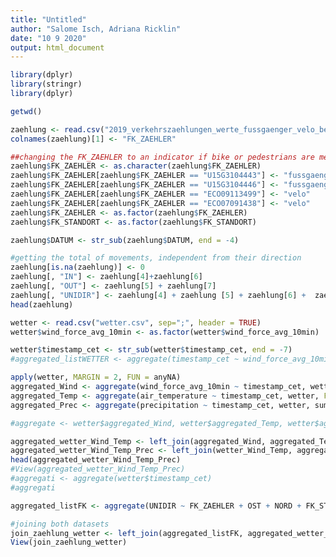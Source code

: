 ```yaml
---
title: "Untitled"
author: "Salome Isch, Adriana Ricklin"
date: "10 9 2020"
output: html_document
---
```


```r
library(dplyr)
library(stringr)
library(dplyr)

```


```r
getwd()

zaehlung <- read.csv("2019_verkehrszaehlungen_werte_fussgaenger_velo_bereinigt.csv", sep=";", header = TRUE)
colnames(zaehlung)[1] <- "FK_ZAEHLER"

##changing the FK_ZAEHLER to an indicator if bike or pedestrians are measured
zaehlung$FK_ZAEHLER <- as.character(zaehlung$FK_ZAEHLER)
zaehlung$FK_ZAEHLER[zaehlung$FK_ZAEHLER == "U15G3104443"] <- "fussgaenger"
zaehlung$FK_ZAEHLER[zaehlung$FK_ZAEHLER == "U15G3104446"] <- "fussgaenger"
zaehlung$FK_ZAEHLER[zaehlung$FK_ZAEHLER == "ECO09113499"] <- "velo"
zaehlung$FK_ZAEHLER[zaehlung$FK_ZAEHLER == "ECO07091438"] <- "velo"
zaehlung$FK_ZAEHLER <- as.factor(zaehlung$FK_ZAEHLER)
zaehlung$FK_STANDORT <- as.factor(zaehlung$FK_STANDORT)

zaehlung$DATUM <- str_sub(zaehlung$DATUM, end = -4)

#getting the total of movements, independent from their direction
zaehlung[is.na(zaehlung)] <- 0
zaehlung[, "IN"] <- zaehlung[4]+zaehlung[6]
zaehlung[, "OUT"] <- zaehlung[5] + zaehlung[7]
zaehlung[, "UNIDIR"] <- zaehlung[4] + zaehlung [5] + zaehlung[6] +  zaehlung[7]
head(zaehlung)

```

```r
wetter <- read.csv("wetter.csv", sep=";", header = TRUE)
wetter$wind_force_avg_10min <- as.factor(wetter$wind_force_avg_10min)

wetter$timestamp_cet <- str_sub(wetter$timestamp_cet, end = -7)
#aggregated_listWETTER <- aggregate(timestamp_cet ~ wind_force_avg_10min + air_temperature + precipitation, wetter, FUN = "mean")

apply(wetter, MARGIN = 2, FUN = anyNA)
aggregated_Wind <- aggregate(wind_force_avg_10min ~ timestamp_cet, wetter, FUN = mean)
aggregated_Temp <- aggregate(air_temperature ~ timestamp_cet, wetter, FUN = mean)
aggregated_Prec <- aggregate(precipitation ~ timestamp_cet, wetter, sum)

#aggregate <- wetter$aggregated_Wind, wetter$aggregated_Temp, wetter$aggregated_Prec

aggregated_wetter_Wind_Temp <- left_join(aggregated_Wind, aggregated_Temp, by = "timestamp_cet")
aggregated_wetter_Wind_Temp_Prec <- left_join(wetter_Wind_Temp, aggregated_Prec, by = "timestamp_cet")
head(aggregated_wetter_Wind_Temp_Prec)
#View(aggregated_wetter_Wind_Temp_Prec)
#aggregati <- aggregate(wetter$timestamp_cet)
#aggregati

```


```r
aggregated_listFK <- aggregate(UNIDIR ~ FK_ZAEHLER + OST + NORD + FK_STANDORT + DATUM, zaehlung, sum)

```
```r
#joining both datasets
join_zaehlung_wetter <- left_join(aggregated_listFK, aggregated_wetter_Wind_Temp_Prec, by = c("DATUM" = "timestamp_cet"))
View(join_zaehlung_wetter)
```
